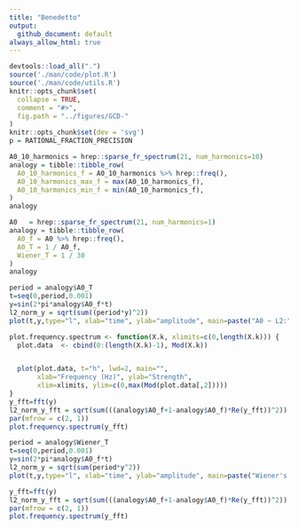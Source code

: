 ```yaml
---
title: "Benedetto"
output:
  github_document: default
always_allow_html: true
---
```

```r
devtools::load_all(".")
source('./man/code/plot.R')
source('./man/code/utils.R')
knitr::opts_chunk$set(
  collapse = TRUE,
  comment = "#>",
  fig.path = "../figures/GCD-"
)
knitr::opts_chunk$set(dev = 'svg')
p = RATIONAL_FRACTION_PRECISION
```

```r
A0_10_harmonics = hrep::sparse_fr_spectrum(21, num_harmonics=10)
analogy = tibble::tibble_row(
  A0_10_harmonics_f = A0_10_harmonics %>% hrep::freq(),
  A0_10_harmonics_max_f = max(A0_10_harmonics_f),
  A0_10_harmonics_min_f = min(A0_10_harmonics_f),
)
analogy
```
```r
A0   = hrep::sparse_fr_spectrum(21, num_harmonics=1)
analogy = tibble::tibble_row(
  A0_f = A0 %>% hrep::freq(),
  A0_T = 1 / A0_f,
  Wiener_T = 1 / 30
)
analogy
```
```r
period = analogy$A0_T
t=seq(0,period,0.001)
y=sin(2*pi*analogy$A0_f*t)
l2_norm_y = sqrt(sum((period*y)^2))
plot(t,y,type="l", xlab="time", ylab="amplitude", main=paste("A0 ~ L2:", format(round(l2_norm_y, 2), nsmall = 2)))
```

```r
plot.frequency.spectrum <- function(X.k, xlimits=c(0,length(X.k))) {
  plot.data  <- cbind(0:(length(X.k)-1), Mod(X.k))


  plot(plot.data, t="h", lwd=2, main="", 
       xlab="Frequency (Hz)", ylab="Strength", 
       xlim=xlimits, ylim=c(0,max(Mod(plot.data[,2]))))
}
y_fft=fft(y)
l2_norm_y_fft = sqrt(sum(((analogy$A0_f+1-analogy$A0_f)*Re(y_fft))^2))
par(mfrow = c(2, 1))
plot.frequency.spectrum(y_fft)
```
```r
period = analogy$Wiener_T
t=seq(0,period,0.001)
y=sin(2*pi*analogy$A0_f*t)
l2_norm_y = sqrt(sum(period*y^2))
plot(t,y,type="l", xlab="time", ylab="amplitude", main=paste("Wiener's Partial A0 ~ L2:", format(round(l2_norm_y, 2), nsmall = 2)))
```
```r
y_fft=fft(y)
l2_norm_y_fft = sqrt(sum(((analogy$A0_f+1-analogy$A0_f)*Re(y_fft))^2))
par(mfrow = c(2, 1))
plot.frequency.spectrum(y_fft)
```
